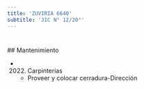 ```yaml
---
title: 'ZUVIRIA 6640'
subtitle: 'JIC N° 12/20°'
---
```


#


 ## Mantenimiento

*  (2022) Carpinterías 
    + Proveer y colocar cerradura-Dirección




